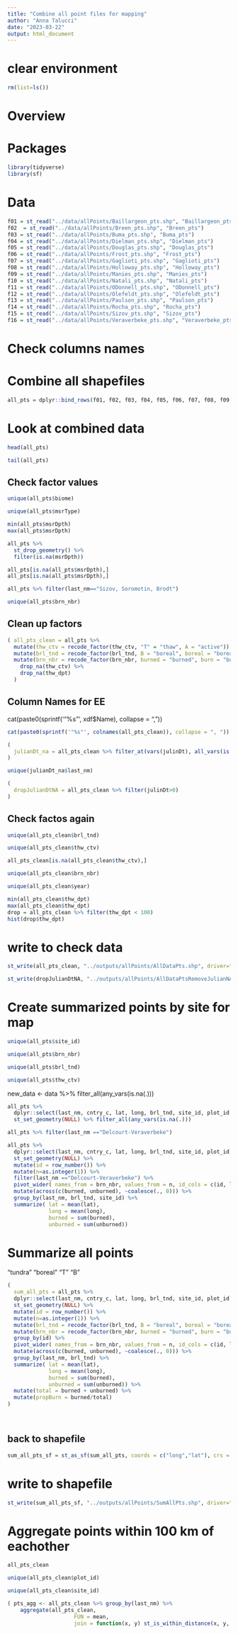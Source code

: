 ```yaml
---
title: "Combine all point files for mapping"
author: "Anna Talucci"
date: "2023-03-22"
output: html_document
---
```

# clear environment
```r
rm(list=ls())
```

# Overview

# Packages
```r
library(tidyverse)
library(sf)
```

# Data
```r
f01 = st_read("../data/allPoints/Baillargeon_pts.shp", "Baillargeon_pts") 
f02  = st_read("../data/allPoints/Breen_pts.shp", "Breen_pts") 
f03 = st_read("../data/allPoints/Buma_pts.shp", "Buma_pts") 
f04 = st_read("../data/allPoints/Dielman_pts.shp", "Dielman_pts") 
f05 = st_read("../data/allPoints/Douglas_pts.shp", "Douglas_pts") 
f06 = st_read("../data/allPoints/Frost_pts.shp", "Frost_pts") 
f07 = st_read("../data/allPoints/Gaglioti_pts.shp", "Gaglioti_pts") 
f08 = st_read("../data/allPoints/Holloway_pts.shp", "Holloway_pts") 
f09 = st_read("../data/allPoints/Manies_pts.shp", "Manies_pts") 
f10 = st_read("../data/allPoints/Natali_pts.shp", "Natali_pts") 
f11 = st_read("../data/allPoints/ODonnell_pts.shp", "ODonnell_pts") 
f12 = st_read("../data/allPoints/Olefeldt_pts.shp", "Olefeldt_pts") 
f13 = st_read("../data/allPoints/Paulson_pts.shp", "Paulson_pts")
f14 = st_read("../data/allPoints/Rocha_pts.shp", "Rocha_pts") 
f15 = st_read("../data/allPoints/Sizov_pts.shp", "Sizov_pts") 
f16 = st_read("../data/allPoints/Veraverbeke_pts.shp", "Veraverbeke_pts") 
```

# Check columns names



# Combine all shapefiles
```r
all_pts = dplyr::bind_rows(f01, f02, f03, f04, f05, f06, f07, f08, f09, f10, f11, f12, f13, f14, f15, f16)
```

# Look at combined data
```r
head(all_pts)
```

```r
tail(all_pts)
```
## Check factor values
```r
unique(all_pts$biome)
```
```r
unique(all_pts$msrType)
```
```r
min(all_pts$msrDpth)
max(all_pts$msrDpth)
```

```r

all_pts %>% 
  st_drop_geometry() %>%
  filter(is.na(msrDpth))
```

```r
all_pts[is.na(all_pts$msrDpth),]
all_pts[is.na(all_pts$msrDpth),]
```
```r
all_pts %>% filter(last_nm=="Sizov, Soromotin, Brodt")
```

```r
unique(all_pts$brn_nbr)
```

## Clean up factors
```r
( all_pts_clean = all_pts %>%
  mutate(thw_ctv = recode_factor(thw_ctv, "T" = "thaw", A = "active")) %>%
  mutate(brl_tnd = recode_factor(brl_tnd, B = "boreal", boreal = "boreal", "T" = "tundra", tundra = "tundra")) %>%
  mutate(brn_nbr = recode_factor(brn_nbr, burned = "burned", burn = "burned", Burned = "burned", Burn = "burned", '72burn' = "burned", Unburn = 'unburned', unburn = 'unburned', unburned = 'unburned')) %>%
    drop_na(thw_ctv) %>%
    drop_na(thw_dpt)
  )
```
## Column Names for EE
cat(paste0(sprintf('"%s"', xdf$Name), collapse = ", "))
```r
cat(paste0(sprintf('"%s"', colnames(all_pts_clean)), collapse = ", "))
```
```r
( 
  julianDt_na = all_pts_clean %>% filter_at(vars(julinDt), all_vars(is.na(.))) 
)

unique(julianDt_na$last_nm)
```
```r
(
  dropJulianDtNA = all_pts_clean %>% filter(julinDt>0)
)
```
## Check factos again

```r
unique(all_pts_clean$brl_tnd)
```
```r
unique(all_pts_clean$thw_ctv)
```

```r
all_pts_clean[is.na(all_pts_clean$thw_ctv),]
```

```r
unique(all_pts_clean$brn_nbr)
```
```r
unique(all_pts_clean$year)
```
```r
min(all_pts_clean$thw_dpt)
max(all_pts_clean$thw_dpt)
drop = all_pts_clean %>% filter(thw_dpt < 100)
hist(drop$thw_dpt)
```

# write to check data
```r
st_write(all_pts_clean, "../outputs/allPoints/AllDataPts.shp", driver="ESRI Shapefile") 
```

```r
st_write(dropJulianDtNA, "../outputs/allPoints/AllDataPtsRemoveJulianNA.shp", driver="ESRI Shapefile") 
```

# Create summarized points by site for map

```r
unique(all_pts$site_id)
```
```r
unique(all_pts$brn_nbr)
```
```r
unique(all_pts$brl_tnd)
```

```r
unique(all_pts$thw_ctv)
```

new_data <- data %>% filter_all(any_vars(is.na(.))) 
```r
all_pts %>% 
  dplyr::select(last_nm, cntry_c, lat, long, brl_tnd, site_id, plot_id, brn_nbr, geometry) %>%
  st_set_geometry(NULL) %>% filter_all(any_vars(is.na(.))) 
```

```r
all_pts %>% filter(last_nm =="Delcourt-Veraverbeke")
```


```r
all_pts %>% 
  dplyr::select(last_nm, cntry_c, lat, long, brl_tnd, site_id, plot_id, fire_yr, brn_nbr, geometry) %>%
  st_set_geometry(NULL) %>%
  mutate(id = row_number()) %>%
  mutate(n=as.integer(1)) %>%
  filter(last_nm =="Delcourt-Veraverbeke") %>%
  pivot_wider( names_from = brn_nbr, values_from = n, id_cols = c(id, last_nm, cntry_c, lat, long, brl_tnd, site_id, plot_id, fire_yr)) %>%
  mutate(across(c(burned, unburned), ~coalesce(., 0))) %>%
  group_by(last_nm, brl_tnd, site_id) %>%
  summarize( lat = mean(lat),
             long = mean(long),
             burned = sum(burned),
             unburned = sum(unburned))
```

# Summarize all points
"tundra" "boreal" "T"      "B"  
```r
(
  sum_all_pts = all_pts %>% 
  dplyr::select(last_nm, cntry_c, lat, long, brl_tnd, site_id, plot_id, fire_yr, brn_nbr, thw_ctv, geometry) %>%
  st_set_geometry(NULL) %>%
  mutate(id = row_number()) %>%
  mutate(n=as.integer(1)) %>%
  mutate(brl_tnd = recode_factor(brl_tnd, B = "boreal", boreal = "boreal", "T" = "tundra", tundra = "tundra")) %>%
  mutate(brn_nbr = recode_factor(brn_nbr, burned = "burned", burn = "burned", Burned = "burned", Burn = "burned", '72burn' = "burned", Unburn = 'unburned', unburn = 'unburned', unburned = 'unburned')) %>%
  group_by(id) %>%
  pivot_wider( names_from = brn_nbr, values_from = n, id_cols = c(id, last_nm, cntry_c, lat, long, brl_tnd, site_id, plot_id, fire_yr)) %>%
  mutate(across(c(burned, unburned), ~coalesce(., 0))) %>%
  group_by(last_nm, brl_tnd) %>%
  summarize( lat = mean(lat),
             long = mean(long),
             burned = sum(burned),
             unburned = sum(unburned)) %>%
  mutate(total = burned + unburned) %>%
  mutate(propBurn = burned/total)
)

 

```

## back to shapefile
```r
sum_all_pts_sf = st_as_sf(sum_all_pts, coords = c("long","lat"), crs = 4326, remove = FALSE)
```

# write to shapefile
```r
st_write(sum_all_pts_sf, "../outputs/allPoints/SumAllPts.shp", driver="ESRI Shapefile")
```

# Aggregate points within 100 km of eachother
```r
all_pts_clean
```
```r
unique(all_pts_clean$plot_id)
```

```r
unique(all_pts_clean$site_id)
```

```r
( pts_agg <- all_pts_clean %>% group_by(last_nm) %>%
    aggregate(all_pts_clean,
                     FUN = mean, 
                     join = function(x, y) st_is_within_distance(x, y, dist = 100)) )
```

